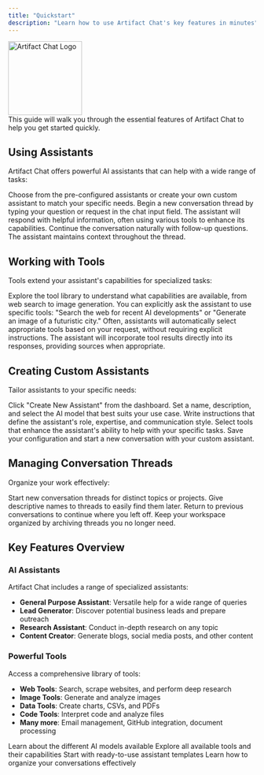 ```yaml
---
title: "Quickstart"
description: "Learn how to use Artifact Chat's key features in minutes"
---
```


<div className="flex justify-center my-6">
  <img
    src="/artifact-transparent-01.png"
    alt="Artifact Chat Logo"
    width="150"
  />
</div>

<Note>
  This guide will walk you through the essential features of Artifact Chat to help you get started quickly.
</Note>

## Using Assistants

Artifact Chat offers powerful AI assistants that can help with a wide range of tasks:

<Steps>
  <Step title="Select an Assistant">
    Choose from the pre-configured assistants or create your own custom assistant to match your specific needs.
  </Step>
  
  <Step title="Start a Conversation">
    Begin a new conversation thread by typing your question or request in the chat input field.
  </Step>
  
  <Step title="Review Responses">
    The assistant will respond with helpful information, often using various tools to enhance its capabilities.
  </Step>
  
  <Step title="Follow Up">
    Continue the conversation naturally with follow-up questions. The assistant maintains context throughout the thread.
  </Step>
</Steps>

## Working with Tools

Tools extend your assistant's capabilities for specialized tasks:

<Steps>
  <Step title="Understand Available Tools">
    Explore the tool library to understand what capabilities are available, from web search to image generation.
  </Step>
  
  <Step title="Request Tool Use">
    You can explicitly ask the assistant to use specific tools: "Search the web for recent AI developments" or "Generate an image of a futuristic city."
  </Step>
  
  <Step title="Automatic Tool Selection">
    Often, assistants will automatically select appropriate tools based on your request, without requiring explicit instructions.
  </Step>
  
  <Step title="Review Tool Outputs">
    The assistant will incorporate tool results directly into its responses, providing sources when appropriate.
  </Step>
</Steps>

## Creating Custom Assistants

Tailor assistants to your specific needs:

<Steps>
  <Step title="Navigate to Assistant Settings">
    Click "Create New Assistant" from the dashboard.
  </Step>
  
  <Step title="Configure Basic Details">
    Set a name, description, and select the AI model that best suits your use case.
  </Step>
  
  <Step title="Craft Your System Prompt">
    Write instructions that define the assistant's role, expertise, and communication style.
  </Step>
  
  <Step title="Attach Relevant Tools">
    Select tools that enhance the assistant's ability to help with your specific tasks.
  </Step>
  
  <Step title="Save and Start Using">
    Save your configuration and start a new conversation with your custom assistant.
  </Step>
</Steps>

## Managing Conversation Threads

Organize your work effectively:

<Steps>
  <Step title="Create New Threads">
    Start new conversation threads for distinct topics or projects.
  </Step>
  
  <Step title="Name Your Threads">
    Give descriptive names to threads to easily find them later.
  </Step>
  
  <Step title="Resume Existing Threads">
    Return to previous conversations to continue where you left off.
  </Step>
  
  <Step title="Archive Completed Threads">
    Keep your workspace organized by archiving threads you no longer need.
  </Step>
</Steps>

## Key Features Overview

### AI Assistants

Artifact Chat includes a range of specialized assistants:

- **General Purpose Assistant**: Versatile help for a wide range of queries
- **Lead Generator**: Discover potential business leads and prepare outreach
- **Research Assistant**: Conduct in-depth research on any topic
- **Content Creator**: Generate blogs, social media posts, and other content

### Powerful Tools

Access a comprehensive library of tools:

- **Web Tools**: Search, scrape websites, and perform deep research
- **Image Tools**: Generate and analyze images
- **Data Tools**: Create charts, CSVs, and PDFs
- **Code Tools**: Interpret code and analyze files
- **Many more**: Email management, GitHub integration, document processing

<CardGroup>
  <Card title="Model Selection" icon="robot" href="/guides/customizing-assistants#model-selection">
    Learn about the different AI models available
  </Card>
  <Card
    title="Tool Library"
    icon="toolbox"
    href="/concepts/tools"
  >
    Explore all available tools and their capabilities
  </Card>
  <Card title="Assistant Templates" icon="clone" href="/guides/assistants/lead-generator">
    Start with ready-to-use assistant templates
  </Card>
  <Card title="Conversation Threading" icon="comments" href="/concepts/threading">
    Learn how to organize your conversations effectively
  </Card>
</CardGroup>
